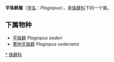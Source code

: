 {{Automatic Taxobox
| taxon = Plagiopus
| authority = 
| image = Plagiopus oederianus.jpg
| image_caption = Plagiopus oederianus
}}

'''平珠藓属'''（[[学名|学名]]：''Plagiopus''），是[[珠藓科|珠藓科]]下的一个属。

==下属物种==

* [[平珠藓|平珠藓]] ''Plagiopus oederi''
* [[寒地平珠藓|寒地平珠藓]] ''Plagiopus oederiana''

{{taxonbar}}
[[Category:_平珠藓属|*]]
[[Category:_珠藓科|珠藓科]]